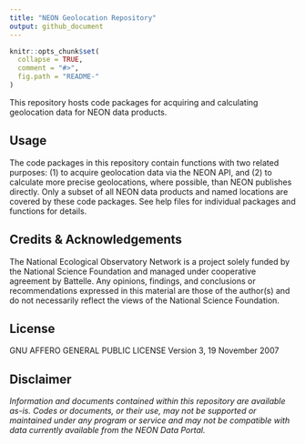 ```yaml
---
title: "NEON Geolocation Repository"
output: github_document
---
```


<!-- README.md is generated from README.Rmd. Please edit that file -->

```r
knitr::opts_chunk$set(
  collapse = TRUE,
  comment = "#>",
  fig.path = "README-"
)

```
<!-- ****** Description ****** -->

This repository hosts code packages for acquiring and calculating geolocation data for NEON data products.

<!-- ****** Usage ****** -->
## Usage
The code packages in this repository contain functions with two related purposes: (1) to acquire geolocation data via the NEON API, and (2) to calculate more precise geolocations, where possible, than NEON publishes directly. Only a subset of all NEON data products and named locations are covered by these code packages. See help files for individual packages and functions for details.


<!-- ****** Acknowledgements ****** -->
## Credits & Acknowledgements


<!-- Acknowledgements text -->
The National Ecological Observatory Network is a project solely funded by the National Science Foundation and managed under cooperative agreement by Battelle. Any opinions, findings, and conclusions or recommendations expressed in this material are those of the author(s) and do not necessarily reflect the views of the National Science Foundation.



<!-- ****** License ****** -->
## License

GNU AFFERO GENERAL PUBLIC LICENSE Version 3, 19 November 2007



<!-- ****** Disclaimer ****** -->
## Disclaimer

*Information and documents contained within this repository are available as-is. Codes or documents, or their use, may not be supported or maintained under any program or service and may not be compatible with data currently available from the NEON Data Portal.*
